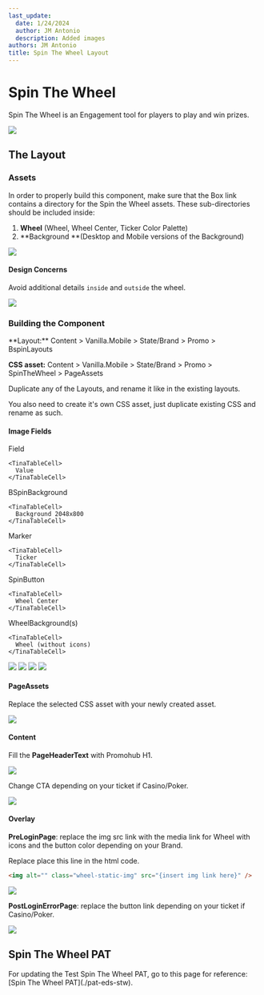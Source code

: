 ```yaml
---
last_update:
  date: 1/24/2024
  author: JM Antonio
  description: Added images
authors: JM Antonio
title: Spin The Wheel Layout
---
```


# Spin The Wheel

Spin The Wheel is an Engagement tool for players to play and win prizes.

![](https://res.cloudinary.com/dlfu36fiw/image/upload/v1709887578/builds/stw/k3lsdnhfs2g0yprea4nv.png)

## The Layout

### Assets

<Admonition type="info" title="Required Assets">
  In order to properly build this component, make sure that the Box link contains a directory for the Spin the Wheel assets. These sub-directories should be included inside:

  1. **Wheel** (Wheel, Wheel Center, Ticker Color Palette)
  2. \*\*Background \*\*(Desktop and Mobile versions of the Background)

  ![](https://res.cloudinary.com/dlfu36fiw/image/upload/v1727754619/builds/stw/Screenshot_2024-10-01_114834_mtkjso.png)
</Admonition>

#### Design Concerns

Avoid additional details `inside` and `outside` the wheel.

![](https://res.cloudinary.com/dlfu36fiw/image/upload/v1727760481/builds/stw/extra-details_tedfpb.png)

### Building the Component

<Admonition type="info" title="SiteCore Path">
  **Layout:**
  Content > Vanilla.Mobile > State/Brand > Promo > BspinLayouts

  **CSS asset:**
  Content > Vanilla.Mobile > State/Brand > Promo > SpinTheWheel > PageAssets
</Admonition>

Duplicate any of the Layouts, and rename it like in the existing layouts.

You also need to create it's own CSS asset, just duplicate existing CSS and rename as such.

#### Image Fields

<TinaTable topHeader={true}>
  <TinaTableRow>
    <TinaTableCell>
      Field
    </TinaTableCell>

    <TinaTableCell>
      Value
    </TinaTableCell>
  </TinaTableRow>

  <TinaTableRow>
    <TinaTableCell>
      BSpinBackground
    </TinaTableCell>

    <TinaTableCell>
      Background 2048x800
    </TinaTableCell>
  </TinaTableRow>

  <TinaTableRow>
    <TinaTableCell>
      Marker
    </TinaTableCell>

    <TinaTableCell>
      Ticker
    </TinaTableCell>
  </TinaTableRow>

  <TinaTableRow>
    <TinaTableCell>
      SpinButton
    </TinaTableCell>

    <TinaTableCell>
      Wheel Center
    </TinaTableCell>
  </TinaTableRow>

  <TinaTableRow>
    <TinaTableCell>
      WheelBackground(s)
    </TinaTableCell>

    <TinaTableCell>
      Wheel (without icons)
    </TinaTableCell>
  </TinaTableRow>
</TinaTable>

![](https://res.cloudinary.com/dlfu36fiw/image/upload/v1709887574/builds/stw/ykpjjxrcj1va9atzetol.png)
![](https://res.cloudinary.com/dlfu36fiw/image/upload/v1709887575/builds/stw/haqanz2xpyrwjygp84qn.png)
![](https://res.cloudinary.com/dlfu36fiw/image/upload/v1709887512/builds/stw/adefyl5vmzuy7yifhewc.png)
![](https://res.cloudinary.com/dlfu36fiw/image/upload/v1709887513/builds/stw/xnwitpgw9o80vhqekbcq.png)

#### PageAssets

Replace the selected CSS asset with your newly created asset.

![](https://res.cloudinary.com/dlfu36fiw/image/upload/v1709887511/builds/stw/emon66atrvpflvq5lags.png)

#### Content

Fill the **PageHeaderText** with Promohub H1.

![](https://res.cloudinary.com/dlfu36fiw/image/upload/v1709887511/builds/stw/jhvpx6qdbpknhrwfeagh.png)

Change CTA depending on your ticket if Casino/Poker.

![](https://res.cloudinary.com/dlfu36fiw/image/upload/v1709887511/builds/stw/gh5qxcr9z4nutp3ufghn.png)

#### Overlay

**PreLoginPage**: replace the img src link with the media link for Wheel with icons and the button color depending on your Brand.

Replace place this line in the html code.

```html
<img alt="" class="wheel-static-img" src="{insert img link here}" />
```

![](https://res.cloudinary.com/dlfu36fiw/image/upload/v1709887513/builds/stw/fri5wbtw7igwvgaweraj.png)

**PostLoginErrorPage**: replace the button link depending on your ticket if Casino/Poker.

![](https://res.cloudinary.com/dlfu36fiw/image/upload/v1709887512/builds/stw/jd1byupxpbleiudqqhpe.png)

## Spin The Wheel PAT

<Admonition type="info" title="Info">
  For updating the Test Spin The Wheel PAT, go to this page for reference: [Spin The Wheel PAT](./pat-eds-stw).
</Admonition>
